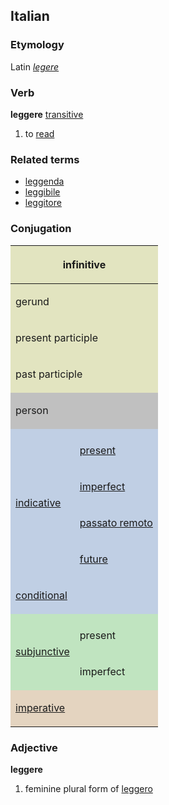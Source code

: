 ==Italian==
===Etymology===
Latin ''[[legere]]''
===Verb===
'''leggere''' [[transitive]]
#to [[read]]

===Related terms===
*[[leggenda]]
*[[leggibile]]
*[[leggitore]]

===Conjugation===

<center>
{| style="background:#F0F0F0"

|-
! colspan="3" style="background:#e2e4c0" | infinitive
| colspan="5" | leggere

|-
! colspan="3" style="background:#e2e4c0" | gerund
| colspan="5" | leggendo

|-
! colspan="3" style="background:#e2e4c0" | present participle
| colspan="5" | [[leggente]]

|-
! colspan="3" style="background:#e2e4c0" | past participle
| colspan="5" | [[letto]]

|-
! colspan="2" rowspan="2" style="background:#C0C0C0" | person
! colspan="3" style="background:#C0C0C0" | singular
! colspan="3" style="background:#C0C0C0" | plural

|-
! style="background:#C0C0C0;width:12.5%" | first
! style="background:#C0C0C0;width:12.5%" | second
! style="background:#C0C0C0;width:12.5%" | third
! style="background:#C0C0C0;width:12.5%" | first
! style="background:#C0C0C0;width:12.5%" | second
! style="background:#C0C0C0;width:12.5%" | third

|-
! rowspan="5" style="background:#c0cfe4" | [[indicative]]

! style="background:#c0cfe4" colspan="1" | 
! style="background:#c0cfe4" | io
! style="background:#c0cfe4" | tu
! style="background:#c0cfe4" | lui/lei
! style="background:#c0cfe4" | noi
! style="background:#c0cfe4" | voi
! style="background:#c0cfe4" | loro

|-
! style="height:3em;background:#c0cfe4" | [[present]]
| leggo
| leggi
| legge
| leggiamo
| leggete
| leggono

|-
! style="height:3em;background:#c0cfe4" | [[imperfect]]
| leggevo
| leggevi
| leggeva
| leggevamo
| leggevate
| leggevano

|-
! style="height:3em;background:#c0cfe4" | [[passato remoto]]
| lessi
| leggesti
| lesse
| leggemmo
| leggeste
| lessero

|-
! style="height:3em;background:#c0cfe4" | [[future]]
| leggerò
| leggerai
| leggerà
| leggeremo
| leggerete
| leggeranno

|-
! colspan="2" style="height:3em;background:#c0cfe4" | [[conditional]]
| leggerei
| leggeresti
| leggerebbe
| leggeremmo
| leggereste
| leggerebbero

|-
! rowspan="3" style="background:#c0e4c0" |[[subjunctive]]
! style="background:#c0e4c0" | 
! style="background:#c0e4c0" | che io
! style="background:#c0e4c0" | che tu
! style="background:#c0e4c0" | che lui/che lei
! style="background:#c0e4c0" | che noi
! style="background:#c0e4c0" | che voi
! style="background:#c0e4c0" | che loro

|-
! style="height:3em;background:#c0e4c0" | present
| legga
| legga
| legga
| leggiamo
| leggiate
| leggano

|-
! style="height:3em;background:#c0e4c0" rowspan="1" | imperfect
| leggessi
| leggessi
| leggesse
| leggessimo
| leggeste
| leggessero

|-
! colspan="2" rowspan="2" style="height:3em;background:#e4d4c0" | [[imperative]]
! style="background:#e4d4c0" | -
! style="background:#e4d4c0" | tu
! style="background:#e4d4c0" | lui/lei
! style="background:#e4d4c0" | noi
! style="background:#e4d4c0" | voi
! style="background:#e4d4c0" | loro

|-
|
| leggi
| legga
| leggiamo
| leggete
| leggano

|}
</center>

===Adjective===
'''leggere'''
#feminine plural form of [[leggero]]